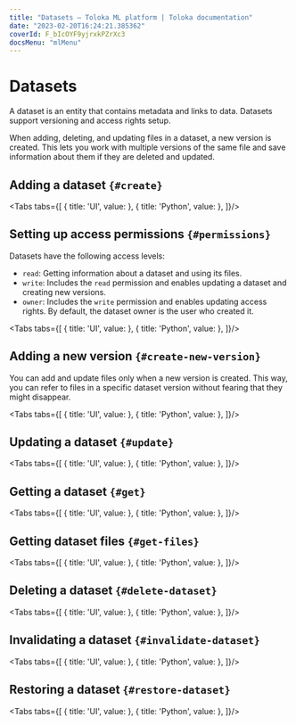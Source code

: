 ```yaml
---
title: "Datasets — Toloka ML platform | Toloka documentation"
date: "2023-02-20T16:24:21.385362"
coverId: F_bIcOYF9yjrxkPZrXc3
docsMenu: "mlMenu"
---
```



# Datasets

A dataset is an entity that contains metadata and links to data. Datasets support versioning and access rights setup.

When adding, deleting, and updating files in a dataset, a new version is created. This lets you work with multiple versions of the same file and save information about them if they are deleted and updated.

## Adding a dataset `{#create}`
<Tabs tabs={[
  { title: 'UI', value: <DatasetsList8/> },
  { title: 'Python', value: <DatasetsList1/> },
]}/>

## Setting up access permissions `{#permissions}`
Datasets have the following access levels:

* `read`: Getting information about a dataset and using its files.
* `write`: Includes the `read` permission and enables updating a dataset and creating new versions.
* `owner`: Includes the `write` permission and enables updating access rights. By default, the dataset owner is the user who created it.

<Tabs tabs={[
  { title: 'UI', value: <MLComingSoon/> },
  { title: 'Python', value: <DatasetsList2/> },
]}/>

## Adding a new version `{#create-new-version}`

You can add and update files only when a new version is created. This way, you can refer to files in a specific dataset version without fearing that they might disappear.

<Tabs tabs={[
  { title: 'UI', value: <DatasetsList9/> },
  { title: 'Python', value: <DatasetsList3/> },
]}/>

## Updating a dataset `{#update}`
<Tabs tabs={[
  { title: 'UI', value: <MLComingSoon/> },
  { title: 'Python', value: <DatasetsList4/> },
]}/>

## Getting a dataset `{#get}`
<Tabs tabs={[
  { title: 'UI', value: <DatasetsList5/> },
  { title: 'Python', value: <DatasetsList6/> },
]}/>

## Getting dataset files `{#get-files}`

<Tabs tabs={[
  { title: 'UI', value: <DatasetsList10/> },
  { title: 'Python', value: <DatasetsList7/> },
]}/>

## Deleting a dataset `{#delete-dataset}`

<Tabs tabs={[
  { title: 'UI', value: <DatasetsList11/> },
  { title: 'Python', value: <DatasetsList12/> },
]}/>

## Invalidating a dataset `{#invalidate-dataset}`

<Tabs tabs={[
  { title: 'UI', value: <DatasetsList13/> },
  { title: 'Python', value: <DatasetsList14/> },
]}/>

## Restoring a dataset `{#restore-dataset}`

<Tabs tabs={[
  { title: 'UI', value: <DatasetsList15/> },
  { title: 'Python', value: <DatasetsList16/> },
]}/>
